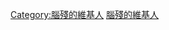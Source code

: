 <noinclude>{{幽默}}</noinclude>
{{Userbox-2
  |border-c = #000000
  |border-s = 1
  |id1-c    = #FFFFFF
  |id1-s    = 12
  |id1-fc   = #000000
  |id2-c    = #000000
  |id2-s    = 16
  |id2-fc   = #ffffff
  |info-c   = lightgray
  |info-s   = 10
  |info-fc  = #FF0000
  |id1      = [[File:Human_brain_NIH.png|48px]]
  |id2      = 殘
  |info     = 這個用戶自認是'''[[腦殘]]'''，並且已無藥可救！
}}[[Category:腦殘的維基人]]<noinclude>[[Category:用户框模板|腦殘的維基人]]
</noinclude>